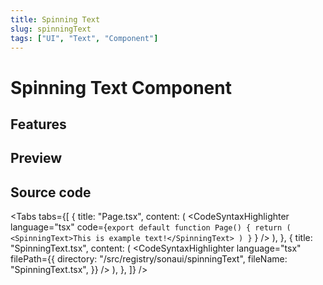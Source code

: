```yaml
---
title: Spinning Text
slug: spinningText
tags: ["UI", "Text", "Component"]
---
```


# Spinning Text Component


## Features


## Preview

<ComponentPreview componentPath="SpinningText_ex1.tsx" />

## Source code

<Tabs
  tabs={[
        {
      title: "Page.tsx",
      content: (
        <CodeSyntaxHighlighter
          language="tsx"
          code={`export default function Page() {
    return (
        <SpinningText>This is example text!</SpinningText>
    )
}`
          }
        />
      ),
    },
    {
      title: "SpinningText.tsx",
      content: (
        <CodeSyntaxHighlighter
          language="tsx"
          filePath={{
            directory: "/src/registry/sonaui/spinningText",
            fileName: "SpinningText.tsx",
          }}
        />
      ),
    },
  ]}
/>


